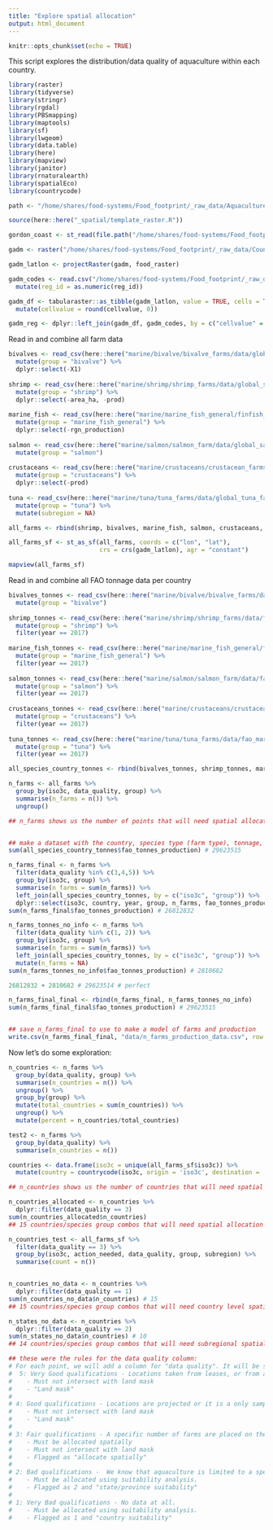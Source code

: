 ```yaml
---
title: "Explore spatial allocation"
output: html_document
---
```


```r
knitr::opts_chunk$set(echo = TRUE)
```

This script explores the distribution/data quality of aquaculture within each country. 

```r
library(raster)
library(tidyverse)
library(stringr)
library(rgdal)
library(PBSmapping)
library(maptools)
library(sf)
library(lwgeom)
library(data.table)
library(here)
library(mapview)
library(janitor)
library(rnaturalearth)
library(spatialEco)
library(countrycode)

path <- "/home/shares/food-systems/Food_footprint/_raw_data/Aquaculture_locations"

source(here::here("_spatial/template_raster.R"))

gordon_coast <- st_read(file.path("/home/shares/food-systems/Food_footprint/_raw_data/Aquaculture_locations/global_maps/outline_st.shp"))
```


```r

gadm <- raster("/home/shares/food-systems/Food_footprint/_raw_data/Country_regions/gadm36mol_pyfill_10km.tif")

gadm_latlon <- projectRaster(gadm, food_raster)

gadm_codes <- read.csv("/home/shares/food-systems/Food_footprint/_raw_data/Country_regions/gadm_reg_codes.csv") %>% 
  mutate(reg_id = as.numeric(reg_id))

```

```r

gadm_df <- tabularaster::as_tibble(gadm_latlon, value = TRUE, cells = TRUE) %>% 
  mutate(cellvalue = round(cellvalue, 0))

gadm_reg <- dplyr::left_join(gadm_df, gadm_codes, by = c("cellvalue" = "reg_id"))

```

Read in and combine all farm data 
```r
bivalves <- read_csv(here::here("marine/bivalve/bivalve_farms/data/global_bivalve_farm_lat_lon_data_quality.csv")) %>%
  mutate(group = "bivalve") %>%
  dplyr::select(-X1)
  
shrimp <- read_csv(here::here("marine/shrimp/shrimp_farms/data/global_shrimp_farm_lat_lon_data_quality.csv")) %>%
  mutate(group = "shrimp") %>%
  dplyr::select(-area_ha, -prod)
  
marine_fish <- read_csv(here::here("marine/marine_fish_general/finfish_farms/data/global_finfish_farm_lat_lon_data_quality.csv")) %>%
  mutate(group = "marine_fish_general") %>%
  dplyr::select(-rgn_production)
  
salmon <- read_csv(here::here("marine/salmon/salmon_farm/data/global_salmon_farm_lat_lon_quality.csv")) %>%
  mutate(group = "salmon")
  
crustaceans <- read_csv(here::here("marine/crustaceans/crustacean_farms/data/global_crustacean_farm_lat_lon_data_quality.csv")) %>%
  mutate(group = "crustaceans") %>%
  dplyr::select(-prod)
  
tuna <- read_csv(here::here("marine/tuna/tuna_farms/data/global_tuna_farm_lat_lon_data_quality.csv")) %>%
  mutate(group = "tuna") %>%
  mutate(subregion = NA)

all_farms <- rbind(shrimp, bivalves, marine_fish, salmon, crustaceans, tuna)

all_farms_sf <- st_as_sf(all_farms, coords = c("lon", "lat"), 
                         crs = crs(gadm_latlon), agr = "constant")

mapview(all_farms_sf)


```

Read in and combine all FAO tonnage data per country
```r
bivalves_tonnes <- read_csv(here::here("marine/bivalve/bivalve_farms/data/fao_mariculture_bivalve.csv")) %>%
  mutate(group = "bivalve")
  
shrimp_tonnes <- read_csv(here::here("marine/shrimp/shrimp_farms/data/fao_mariculture_shrimp.csv")) %>%
  mutate(group = "shrimp") %>%
  filter(year == 2017)
  
marine_fish_tonnes <- read_csv(here::here("marine/marine_fish_general/finfish_farms/data/fao_mariculture_finfish.csv")) %>%
  mutate(group = "marine_fish_general") %>%
  filter(year == 2017)
  
salmon_tonnes <- read_csv(here::here("marine/salmon/salmon_farm/data/fao_mariculture_salmon.csv")) %>%
  mutate(group = "salmon") %>%
  filter(year == 2017)
  
crustaceans_tonnes <- read_csv(here::here("marine/crustaceans/crustacean_farms/data/fao_mariculture_crustaceans.csv")) %>%
  mutate(group = "crustaceans") %>%
  filter(year == 2017)
  
tuna_tonnes <- read_csv(here::here("marine/tuna/tuna_farms/data/fao_mariculture_tuna.csv")) %>%
  mutate(group = "tuna") %>%
  filter(year == 2017)

all_species_country_tonnes <- rbind(bivalves_tonnes, shrimp_tonnes, marine_fish_tonnes, salmon_tonnes, crustaceans_tonnes, tuna_tonnes)
```


```r
n_farms <- all_farms %>%
  group_by(iso3c, data_quality, group) %>%
  summarise(n_farms = n()) %>%
  ungroup() 

## n_farms shows us the number of points that will need spatial allocation within each country according to our new rules (any of the rows that score 3. Those that score 1 or 2, will need some sort of suitability analysis.)


## make a dataset with the country, species type (farm type), tonnage, and # of farms, for those that score data quality %in% c(3,4,5)
sum(all_species_country_tonnes$fao_tonnes_production) # 29623515

n_farms_final <- n_farms %>%
  filter(data_quality %in% c(3,4,5)) %>%
  group_by(iso3c, group) %>%
  summarise(n_farms = sum(n_farms)) %>%
  left_join(all_species_country_tonnes, by = c("iso3c", "group")) %>%
  dplyr::select(iso3c, country, year, group, n_farms, fao_tonnes_production)
sum(n_farms_final$fao_tonnes_production) # 26812832

n_farms_tonnes_no_info <- n_farms %>%
  filter(data_quality %in% c(1, 2)) %>%
  group_by(iso3c, group) %>%
  summarise(n_farms = sum(n_farms)) %>%
  left_join(all_species_country_tonnes, by = c("iso3c", "group")) %>%
  mutate(n_farms = NA)
sum(n_farms_tonnes_no_info$fao_tonnes_production) # 2810682

26812832 + 2810682 # 29623514 # perfect

n_farms_final_final <- rbind(n_farms_final, n_farms_tonnes_no_info)
sum(n_farms_final_final$fao_tonnes_production) # 29623515


## save n_farms_final to use to make a model of farms and production
write.csv(n_farms_final_final, "data/n_farms_production_data.csv", row.names = FALSE)

```

Now let's do some exploration:

```r
n_countries <- n_farms %>%
  group_by(data_quality, group) %>%
  summarise(n_countries = n()) %>%
  ungroup() %>%
  group_by(group) %>%
  mutate(total_countries = sum(n_countries)) %>%
  ungroup() %>%
  mutate(percent = n_countries/total_countries)

test2 <- n_farms %>%
  group_by(data_quality) %>%
  summarise(n_countries = n())

countries <- data.frame(iso3c = unique(all_farms_sf$iso3c)) %>%
  mutate(country = countrycode(iso3c, origin = 'iso3c', destination = 'country.name'))

## n_countries shows us the number of countries that will need spatial allocation within each species group according to our new rules (any of the rows that score 3 in the data quality column. Those that score 1 or 2, will need some sort of suitability analysis, based on country or provice/state.)

n_countries_allocated <- n_countries %>%
  dplyr::filter(data_quality == 3)
sum(n_countries_allocated$n_countries)
## 15 countries/species group combos that will need spatial allocation according to our rules (7-10km to port, depth requirements)

n_countries_test <- all_farms_sf %>%
  filter(data_quality == 3) %>%
  group_by(iso3c, action_needed, data_quality, group, subregion) %>%
  summarise(count = n())


n_countries_no_data <- n_countries %>%
  dplyr::filter(data_quality == 1)
sum(n_countries_no_data$n_countries) # 15
## 15 countries/species group combos that will need country level spatial allocation according to our rules (7-10km to port, depth requirements)

n_states_no_data <- n_countries %>%
  dplyr::filter(data_quality == 2)
sum(n_states_no_data$n_countries) # 10
## 14 countries/species group combos that will need subregional spatial allocation according to our rules (7-10km to port, depth requirements)

## these were the rules for the data quality column: 
# For each point, we will add a column for "data quality". It will be scored as very good (5), good (4), fair (3), bad (2), and very bad (1). 
#  5: Very Good qualifications - Locations taken from leases, or from a map with specific locations
#    - Must not intersect with land mask
#    - "Land mask"
# 
# 4: Good qualifications - Locations are projected or it is a only sample of total locations
#    - Must not intersect with land mask
#    - "Land mask"
# 
# 3: Fair qualifications - A specific number of farms are placed on the coast, without knowing exact locations. 
#    - Must be allocated spatially
#    - Must not intersect with land mask
#    - Flagged as "allocate spatially"
# 
# 2: Bad qualifications -  We know that aquaculture is limited to a specific subregion/state, but do not know how many or where the farms are. 
#    - Must be allocated using suitability analysis.
#    - Flagged as 2 and "state/province suitability"
# 
# 1: Very Bad qualifications - No data at all.
#    - Must be allocated using suitability analysis.
#    - Flagged as 1 and "country suitability"  
```




